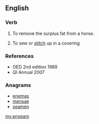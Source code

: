 ==English==

===Verb===
{{en-verb}}

# {{obsolete}} To remove the surplus fat from a horse.
# {{obsolete}} To sew or [[stitch]] up in a covering

===References===
* OED 2nd edition 1989
* QI Annual 2007

===Anagrams===
* [[enemas#English|enemas]]
* [[mensae#English|mensae]]
* [[seamen#English|seamen]]

[[my:enseam]]